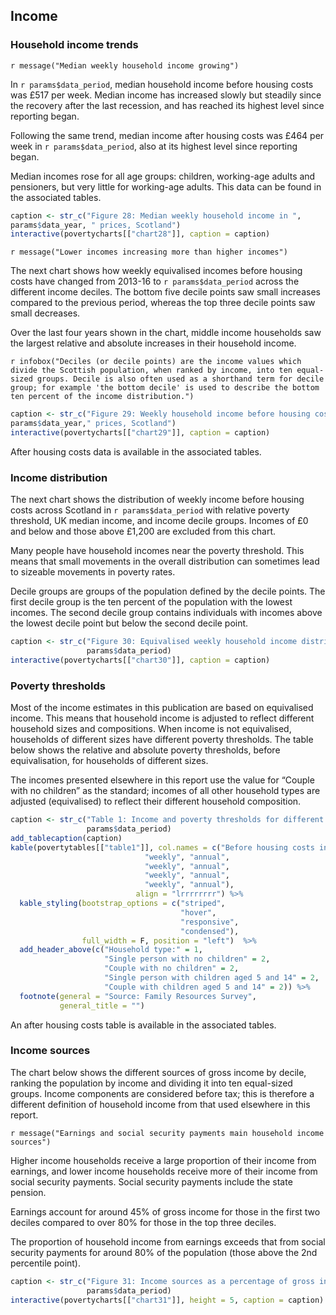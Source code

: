 ## Income

### Household income trends {#incometrends}

`r message("Median weekly household income growing")`

In `r params$data_period`, median household income before housing costs was £517 per week. Median income has increased slowly but steadily since the recovery after the last recession, and has reached its highest level since reporting began.

Following the same trend, median income after housing costs was £464 per week in `r params$data_period`, also at its highest level since reporting began.

Median incomes rose for all age groups: children, working-age adults and pensioners, but very little for working-age adults. This data can be found in the associated tables.


```{r chart28}
caption <- str_c("Figure 28: Median weekly household income in ",
params$data_year, " prices, Scotland")
interactive(povertycharts[["chart28"]], caption = caption)
```

`r message("Lower incomes increasing more than higher incomes")`

The next chart shows how weekly equivalised incomes before housing costs have changed from 2013-16 to `r params$data_period` across the different income deciles. The bottom five decile points saw small increases compared to the previous period, whereas the top three decile points saw small decreases.

Over the last four years shown in the chart, middle income households saw the largest relative and absolute increases in their household income.

`r infobox("Deciles (or decile points) are the income values which divide the Scottish population, when ranked by income, into ten equal-sized groups. Decile is also often used as a shorthand term for decile group; for example 'the bottom decile' is used to describe the bottom ten percent of the income distribution.")`


```{r chart29}
caption <- str_c("Figure 29: Weekly household income before housing costs at each decile point in ",
params$data_year," prices, Scotland")
interactive(povertycharts[["chart29"]], caption = caption)
```

After housing costs data is available in the associated tables.

### Income distribution

The next chart shows the distribution of weekly income before housing costs across Scotland in `r params$data_period` with relative poverty threshold, UK median income, and income decile groups. Incomes of £0 and below and those above £1,200 are excluded from this chart.

Many people have household incomes near the poverty threshold. This means that small movements in the overall distribution can sometimes lead to sizeable movements in poverty rates.

Decile groups are groups of the population defined by the decile points. The first decile group is the ten percent of the population with the lowest incomes. The second decile group contains individuals with incomes above the lowest decile point but below the second decile point.


```{r chart30}
caption <- str_c("Figure 30: Equivalised weekly household income distribution before housing costs, Scotland ", 
                 params$data_period)
interactive(povertycharts[["chart30"]], caption = caption)
```

### Poverty thresholds

Most of the income estimates in this publication are based on equivalised income. This means that household income is adjusted to reflect different household sizes and compositions. When income is not equivalised, households of different sizes have different poverty thresholds. The table below shows the relative and absolute poverty thresholds, before equivalisation, for households of different sizes.

The incomes presented elsewhere in this report use the value for "Couple with no children" as the standard; incomes of all other household types are adjusted (equivalised) to reflect their different household composition.

```{r table1}

caption <- str_c("Table 1: Income and poverty thresholds for different household types before housing costs, Scotland ",
                 params$data_period)
add_tablecaption(caption)
kable(povertytables[["table1"]], col.names = c("Before housing costs incomes",
                              "weekly", "annual",
                              "weekly", "annual",
                              "weekly", "annual",
                              "weekly", "annual"),
                            align = "lrrrrrrrr") %>%
  kable_styling(bootstrap_options = c("striped",
                                      "hover",
                                      "responsive",
                                      "condensed"),
                full_width = F, position = "left")  %>%
  add_header_above(c("Household type:" = 1,
                     "Single person with no children" = 2,
                     "Couple with no children" = 2,
                     "Single person with children aged 5 and 14" = 2,
                     "Couple with children aged 5 and 14" = 2)) %>%
  footnote(general = "Source: Family Resources Survey",
           general_title = "") 
```

An after housing costs table is available in the associated tables.

### Income sources

The chart below shows the different sources of gross income by decile, ranking the population by income and dividing it into ten equal-sized groups. Income components are considered before tax; this is therefore a different definition of household income from that used elsewhere in this report.

`r message("Earnings and social security payments main household income sources")`

Higher income households receive a large proportion of their income from earnings, and lower income households receive more of their income from social security payments. Social security payments include the state pension.

Earnings account for around 45% of gross income for those in the first two deciles compared to over 80% for those in the top three deciles.

The proportion of household income from earnings exceeds that from social security payments for around 80% of the population (those above the 2nd percentile point).


```{r chart31}
caption <- str_c("Figure 31: Income sources as a percentage of gross income by income decile, Scotland ", 
                 params$data_period)
interactive(povertycharts[["chart31"]], height = 5, caption = caption)
```
